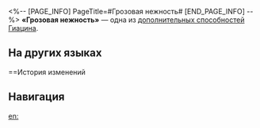 <%-- [PAGE_INFO]
PageTitle=#Грозовая нежность#
[END_PAGE_INFO] --%>
{{Навык Инфобокс
|Название         = Грозовая нежность
|Изображение      = След Грозовая нежность.png
|Персонаж         = Гиацина
|Тип              = Доп. способность
|Возвышение       = 4
|Длительность     = 
|Описание         = Сопротивление эффектам Гиацины повышается на 50%. Использование навыка и сверхспособности снимает по 1 {{Доп эффект|ослаблению}} со всех союзников.
|Свойство1        = 
|Масштабирование1 = 
}}
'''«Грозовая нежность»''' — одна из [[дополнительная способность|дополнительных способностей]] [[Гиацина]].

==На других языках==
{{На других языках
|en   = Stormy Caress
|zhs  = 雷雨轻柔
|zht  = 雷雨輕柔
|ja   = {{Rubi|優|やさ}}しい{{Rubi|雷雨|らいう}}
|ko   = 부드러운 뇌우
|es   = Caricia tormentosa
|fr   = Caresse tempétueuse
|ru   = Грозовая нежность
|th   = Stormy Caress
|vi   = Mưa Dông Dịu Dàng
|de   = Sanftheit des Gewitters
|id   = Stormy Caress
|pt   = Carícia Tempestuosa
}}

==История изменений
{{История изменений|3.5}}

==Навигация==
{{Навык Навбокс|Гиацина}}

[[en:]]